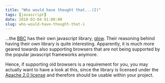 ```yaml
---
title: "Who would have thought that...(I)"
tags: [javascript]
date: 2010-03-04 01:00:00
slug: who-would-have-thought-that-i
---
```


…the [BBC](http://www.bbc.co.uk/) has their own javascript library, [glow](http://www.bbc.co.uk/glow/). Their reasoning behind having their own library is quite interesting. Apparently, it is much more geared towards also supporting browsers that are not being supported by the popular javascript frameworks anymore.

Hence, if supporting old browsers is a requirement for you, you may actually want to have a look at this, since the library is licensed under the [Apache 2.0 license](http://www.apache.org/licenses/LICENSE-2.0.html) and therefore should be usable within your project.